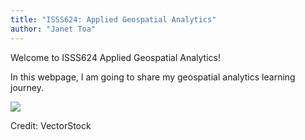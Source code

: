 ```yaml
---
title: "ISSS624: Applied Geospatial Analytics"
author: "Janet Toa"
---
```


Welcome to ISSS624 Applied Geospatial Analytics!

In this webpage, I am going to share my geospatial analytics learning journey.

![](images/UrbanMobility.jpg){fig-align="center"}

Credit: VectorStock
